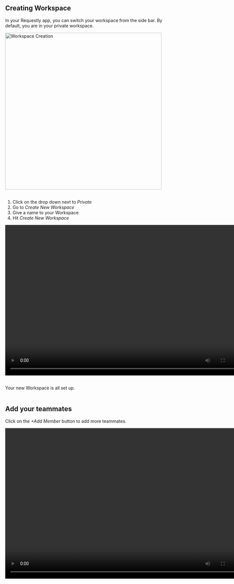 
<TOCInline toc={toc} />


## Creating Workspace 

In your Requestly app, you can switch your workspace from the side bar. By default, you are in your private workspace. 

<img src="/img/docs/default-ws.png" width="500" align="centre" alt="Workspace Creation" /> <br/> <br/> 


1. Click on the drop down next to <em> Private </em>
2. Go to <em> Create New Workspace </em>
3. Give a name to your Workspace
4. Hit <em> Create New Workspace </em>

<video width="768" height="480" controls>
    <source src="/img/docs/create-ws.mp4" type="video/mp4" />
</video> <br/> <br/> 

Your new Workspace is all set up. <br/> <br/>

## Add your teammates

Click on the <em> +Add Member </em> button to add more teammates.

<video width="768" height="480" controls>
    <source src="/img/docs/add-team.mp4" type="video/mp4" />
</video> <br/> <br/> 

